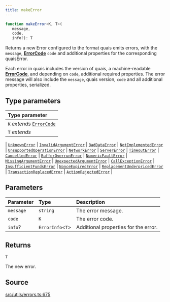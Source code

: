 ```yaml
---
title: makeError
---
```


```ts
function makeError<K, T>(
   message, 
   code, 
   info?): T
```

Returns a new Error configured to the format quais emits errors, with the `message`, [**ErrorCode**](/content/type-aliases/ErrorCode)
`code` and additional properties for the corresponding quaisError.

Each error in quais includes the version of quais, a machine-readable [**ErrorCode**](/content/type-aliases/ErrorCode), and depending
on `code`, additional required properties. The error message will also include the `message`, quais version, `code`
and all additional properties, serialized.

## Type parameters

| Type parameter |
| :------ |
| `K` *extends* [`ErrorCode`](/content/type-aliases/ErrorCode) |
| `T` *extends* 
  \| [`UnknownError`](/content/interfaces/UnknownError)
  \| [`InvalidArgumentError`](/content/interfaces/InvalidArgumentError)
  \| [`BadDataError`](/content/interfaces/BadDataError)
  \| [`NotImplementedError`](/content/interfaces/NotImplementedError)
  \| [`UnsupportedOperationError`](/content/interfaces/UnsupportedOperationError)
  \| [`NetworkError`](/content/interfaces/NetworkError)
  \| [`ServerError`](/content/interfaces/ServerError)
  \| [`TimeoutError`](/content/interfaces/TimeoutError)
  \| [`CancelledError`](/content/interfaces/CancelledError)
  \| [`BufferOverrunError`](/content/interfaces/BufferOverrunError)
  \| [`NumericFaultError`](/content/interfaces/NumericFaultError)
  \| [`MissingArgumentError`](/content/interfaces/MissingArgumentError)
  \| [`UnexpectedArgumentError`](/content/interfaces/UnexpectedArgumentError)
  \| [`CallExceptionError`](/content/interfaces/CallExceptionError)
  \| [`InsufficientFundsError`](/content/interfaces/InsufficientFundsError)
  \| [`NonceExpiredError`](/content/interfaces/NonceExpiredError)
  \| [`ReplacementUnderpricedError`](/content/interfaces/ReplacementUnderpricedError)
  \| [`TransactionReplacedError`](/content/interfaces/TransactionReplacedError)
  \| [`ActionRejectedError`](/content/interfaces/ActionRejectedError) |

## Parameters

| Parameter | Type | Description |
| :------ | :------ | :------ |
| `message` | `string` | The error message. |
| `code` | `K` | The error code. |
| `info`? | `ErrorInfo`\<`T`\> | Additional properties for the error. |

## Returns

`T`

The new error.

## Source

[src/utils/errors.ts:675](https://github.com/dominant-strategies/quais-6.js/blob/95934f9b18ff90a0666dd9772179b612f2ad5510/src/utils/errors.ts#L675)
